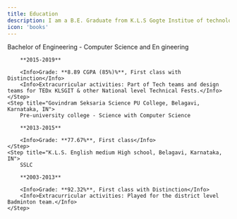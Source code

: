 ```yaml
---
title: Education
description: ​I am a B.E. Graduate from K.L.S Gogte Institue of technology, Belagavi, Karnataka, India.
icon: 'books'
---
```


<Steps>
    <Step title="K.L.S. Gogte Institute of Technology, Belagavi, Karnataka, IN">
        Bachelor of Engineering - Computer Science and En gineering

        **2015-2019**

        <Info>Grade: **8.89 CGPA (85%)%**, First class with Distinction</Info>
        <Info>Extracurricular activities: Part of Tech teams and design teams for TEDx KLSGIT & other National level Technical Fests.</Info>
    </Step>
    <Step title="Govindram Seksaria Science PU College, Belagavi, Karnataka, IN">
        Pre-university college - Science with Computer Science

        **2013-2015**

        <Info>Grade: **77.67%**, First class</Info>
    </Step>
    <Step title="K.L.S. English medium High school, Belagavi, Karnataka, IN">
        SSLC

        **2003-2013**

        <Info>Grade: **92.32%**, First class with Distinction</Info>
        <Info>Extracurricular activities: Played for the district level Badminton team.</Info>
    </Step>
</Steps>